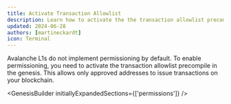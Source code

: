 ```yaml
---
title: Activate Transaction Allowlist
description: Learn how to activate the the transaction allowlist precompile in the genesis.
updated: 2024-06-28
authors: [martineckardt]
icon: Terminal
---
```


Avalanche L1s do not implement permissioning by default. To enable permissioning, you need to
activate the transaction allowlist precompile in the genesis. This allows only approved addresses to
issue transactions on your blockchain. 

<GenesisBuilder initiallyExpandedSections={['permissions']} />